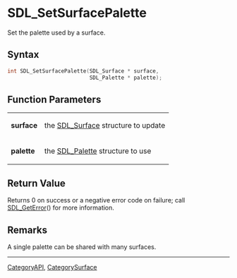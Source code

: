 = SDL_SetSurfacePalette =

Set the palette used by a surface.

== Syntax ==

<syntaxhighlight lang='c'>
int SDL_SetSurfacePalette(SDL_Surface * surface,
                          SDL_Palette * palette);
</syntaxhighlight>

== Function Parameters ==

{|
|'''surface'''
|the [[SDL_Surface]] structure to update
|-
|'''palette'''
|the [[SDL_Palette]] structure to use
|}

== Return Value ==

Returns 0 on success or a negative error code on failure; call
[[SDL_GetError]]() for more information.

== Remarks ==

A single palette can be shared with many surfaces.
----
[[CategoryAPI]], [[CategorySurface]]


